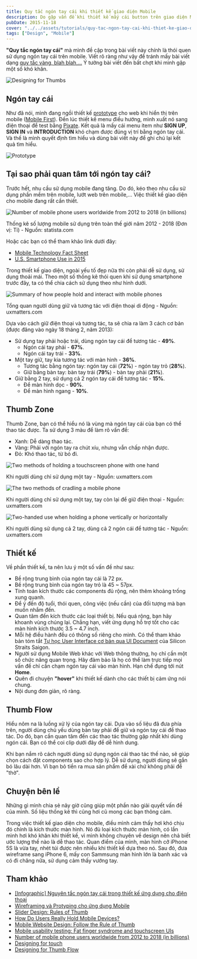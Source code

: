 ```yaml
---
title: Quy tắc ngón tay cái khi thiết kế giao diện Mobile
description: Do gặp vấn đề khi thiết kế mấy cái button trên giao diện Mobie, mình tìm hiểu một số quy tắc thiết kế để dễ dàng dùng ngón cái để thao tác. Mình cũng muốn chia sẻ lại với mọi người.
pubDate: 2015-11-18
cover: "../../assets/tutorials/quy-tac-ngon-tay-cai-khi-thiet-ke-giao-dien-mobile/designing-for-thumbs.png"
tags: ["Design", "Mobile"]
---
```


**"Quy tắc ngón tay cái"** mà mình đề cập trong bài viết này chính là thói quen sử dụng ngón tay cái trên mobile. Viết rõ ràng như vậy để tránh mấy bài viết dạng [quy tắc vàng, blah blah,...](https://en.wikipedia.org/wiki/Rule_of_thumb) Ý tưởng bài viết đến bất chợt khi mình gặp một số khó khăn.

![Designing for Thumbs](../../assets/tutorials/quy-tac-ngon-tay-cai-khi-thiet-ke-giao-dien-mobile/designing-for-thumbs.png)

## Ngón tay cái

Như đã nói, mình đang ngồi thiết kế [prototype](http://www.slideshare.net/pvanallen/prototyping-for-interaction-design) cho web khi hiển thị trên mobile ([Mobile First](http://zurb.com/word/mobile-first)). Đến lúc thiết kế menu điều hướng, mình xuất nó sang điện thoại để test bằng [Pixate](http://www.pixate.com/). Kết quả là mấy cái menu item như **SIGN UP**, **SIGN IN** và **INTRODUCTION** khó chạm được đúng vị trí bằng ngón tay cái. Và thế là mình quyết định tìm hiểu và dùng bài viết này để ghi chú lại kết quả tìm hiểu.

![Prototype](../../assets/tutorials/quy-tac-ngon-tay-cai-khi-thiet-ke-giao-dien-mobile/prototype.png)

## Tại sao phải quan tâm tới ngón tay cái?

Trước hết, nhu cầu sử dụng mobile đang tăng. Do đó, kéo theo nhu cầu sử dụng phần mềm trên mobile, lướt web trên mobile,... Việc thiết kế giao diện cho mobile đang rất cần thiết.

![Number of mobile phone users worldwide from 2012 to 2018 (in billions)](../../assets/tutorials/quy-tac-ngon-tay-cai-khi-thiet-ke-giao-dien-mobile/statistics-2012-2018.png)

Thống kê số lượng mobile sử dụng trên toàn thế giới năm 2012 - 2018 (Đơn vị: Tỉ) - Nguồn: statista.com

Hoặc các bạn có thể tham khảo link dưới đây:

- [Mobile Technology Fact Sheet](http://www.pewinternet.org/fact-sheets/mobile-technology-fact-sheet/)
- [U.S. Smartphone Use in 2015](http://www.pewinternet.org/2015/04/01/us-smartphone-use-in-2015/)

Trong thiết kế giao diện, ngoài yếu tố đẹp nữa thì còn phải dễ sử dụng, sử dụng thoải mái. Theo một số thống kê thói quen khi sử dụng smartphone trước đây, ta có thể chia cách sử dụng theo như hình dưới.

![Summary of how people hold and interact with mobile phones](../../assets/tutorials/quy-tac-ngon-tay-cai-khi-thiet-ke-giao-dien-mobile/hold-phones.png)

Tổng quan người dùng giữ và tương tác với điện thoại di động - Nguồn: uxmatters.com

Dựa vào cách giữ điện thoại và tương tác, ta sẽ chia ra làm 3 cách cơ bản (được đăng vào ngày 18 tháng 2, năm 2013):

- Sử dụng tay phải hoặc trái, dùng ngón tay cái để tương tác - **49%**.
  - Ngón cái tay phải - **67%**.
  - Ngón cái tay trái - **33%**.
- Một tay giữ, tay kia tương tác với màn hình - **36%**.
  - Tương tác bằng ngón tay: ngón tay cái (**72%**) - ngón tay trỏ (**28%**).
  - Giữ bằng bàn tay: bàn tay trái (**79%**) - bàn tay phải (**21%**).
- Giữ bằng 2 tay, sử dụng cả 2 ngón tay cái để tương tác - **15%**.
  - Để màn hình dọc - **90%**.
  - Để màn hình ngang - **10%**.

## Thumb Zone

Thumb Zone, bạn có thể hiểu nó là vùng mà ngón tay cái của bạn có thể thao tác được. Ta sử dụng 3 màu để làm rõ vấn đề:

- Xanh: Dễ dàng thao tác.
- Vàng: Phải với ngón tay ra chút xíu, nhưng vẫn chấp nhận được.
- Đỏ: Khó thao tác, từ bỏ đi.

![Two methods of holding a touchscreen phone with one hand](../../assets/tutorials/quy-tac-ngon-tay-cai-khi-thiet-ke-giao-dien-mobile/one-handed.png)

Khi người dùng chỉ sử dụng một tay - Nguồn: uxmatters.com

![The two methods of cradling a mobile phone](../../assets/tutorials/quy-tac-ngon-tay-cai-khi-thiet-ke-giao-dien-mobile/cradling.png)

Khi người dùng chỉ sử dụng một tay, tay còn lại để giữ điện thoại - Nguồn: uxmatters.com

![Two-handed use when holding a phone vertically or horizontally](../../assets/tutorials/quy-tac-ngon-tay-cai-khi-thiet-ke-giao-dien-mobile/two-handed.png)

Khi người dùng sử dụng cả 2 tay, dùng cả 2 ngón cái để tương tác - Nguồn: uxmatters.com

## Thiết kế

Về phần thiết kế, ta nên lưu ý một số vấn đề như sau:

- Bề rộng trung bình của ngón tay cái là 72 px.
- Bề rộng trung bình của ngón tay trỏ là 45 ~ 57px.
- Tính toán kích thước các components đủ rộng, nên thêm khoảng trống xung quanh.
- Để ý đến độ tuổi, thói quen, công việc (nếu cần) của đối tượng mà bạn muốn nhắm đến.
- Quan tâm đến kích thước các loại thiết bị. Nếu quá rộng, bạn hãy khoanh vùng chúng lại. Chẳng hạn, viết ứng dụng hỗ trợ tốt cho các màn hình kích thước 3.5 ~ 4.7 inch.
- Mỗi hệ điều hành đều có thông số riêng cho mình. Có thể tham khảo bản tóm tắt [Tự học User Interface cơ bản qua UI Document](incorporating) của Silicon Straits Saigon.
- Người sử dụng Mobile Web khác với Web thông thường, họ chỉ cần một số chức năng quan trọng. Hãy đảm bảo là họ có thể làm trực tiếp mọi vấn đề chỉ cần chạm ngón tay cái vào màn hình. Hạn chế đụng tới nút **Home**.
- Quên đi chuyện **"hover"** khi thiết kế dành cho các thiết bị cảm ứng nói chung.
- Nội dung đơn giản, rõ ràng.

## Thumb Flow

Hiểu nôm na là luồng xử lý của ngón tay cái. Dựa vào số liệu đã đưa phía trên, người dùng chủ yếu dùng bàn tay phải để giữ và ngón tay cái để thao tác. Do đó, bạn cần quan tâm đến các thao tác thường gặp nhất khi dùng ngón cái. Bạn có thể coi clip dưới đây để dễ hình dung.

Khi bạn nắm rõ cách người dùng sử dụng ngón cái thao tác thế nào, sẽ giúp chọn cách đặt components sao cho hợp lý. Dễ sử dụng, người dùng sẽ gắn bó lâu dài hơn. Vì bạn bỏ tiền ra mua sản phẩm để xài chứ không phải để "thờ".

## Chuyện bên lề

Những gì mình chia sẻ nãy giờ cũng giúp một phần nào giải quyết vấn đề của mình. Số liệu thống kê thì cũng hơi cũ mong các bạn thông cảm.

Trong việc thiết kế giao diện cho mobile, điều mình cảm thấy hơi khó chịu đó chính là kích thước màn hình. Nó đủ loại kích thước màn hình, có lần mình hơi khó khăn khi thiết kế, vì mình không chuyên về design nên chả biết ước lượng thế nào là dễ thao tác. Quan điểm của mình, màn hình cỡ iPhone 5S là vừa tay, nhét túi được nên nhiều khi thiết kế dựa theo nó. Sau đó, đưa wireframe sang iPhone 6, mấy con Sammsung màn hình lớn là banh xác và có đi chăng nữa, sử dụng cảm thấy vướng tay.

## Tham khảo

- [\[Infographic\] Nguyên tắc ngón tay cái trong thiết kế ứng dụng cho điện thoại](https://tinhte.vn/threads/infographic-nguyen-tac-ngon-tay-cai-trong-thiet-ke-ung-dung-cho-dien-thoai.2303841/)
- [Wireframing và Protyping cho ứng dụng Mobile](http://idesign.vn/content/an-tuong/kien-thuc/wireframing-va-protyping-cho-ung-dung-mobile/)
- [Slider Design: Rules of Thumb](http://www.nngroup.com/articles/gui-slider-controls/)
- [How Do Users Really Hold Mobile Devices?](http://www.uxmatters.com/mt/archives/2013/02/how-do-users-really-hold-mobile-devices.php)
- [Mobile Website Design: Follow the Rule of Thumb](http://www.thebrandonagency.com/blog/article/mobile-website-design-follow-the-rule-of-thumb/)
- [Mobile usability testing: Fat finger syndrome and touchscreen UIs](http://www.usability247.com/blog/mobile-usability-testing-fat-finger-syndrome/)
- [Number of mobile phone users worldwide from 2012 to 2018 (in billions)](http://www.statista.com/statistics/274774/forecast-of-mobile-phone-users-worldwide/)
- [Designing for touch](http://www.creativebloq.com/design/designing-touch-2123037)
- [Designing for Thumb Flow](http://www.lukew.com/ff/entry.asp?1734)
